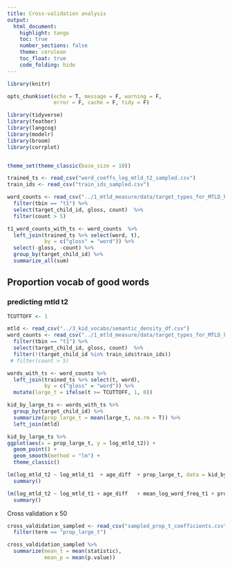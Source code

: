 ```yaml
---
title: Cross-validation analysis
output:
  html_document:
    highlight: tango
    toc: true
    number_sections: false
    theme: cerulean
    toc_float: true
    code_folding: hide
---
```


```r
library(knitr)

opts_chunk$set(echo = T, message = F, warning = F, 
               error = F, cache = F, tidy = F)

library(tidyverse)
library(feather)
library(langcog)
library(modelr)
library(broom)
library(corrplot)


theme_set(theme_classic(base_size = 10))

```

```r
trained_ts <- read_csv("word_coeffs_log_mtld_t2_sampled.csv")
train_ids <- read_csv("train_ids_sampled.csv")
```


```r
word_counts <- read_csv("../1_mtld_measure/data/target_types_for_MTLD_kids_600_900.csv") %>%
  filter(tbin == "t1") %>%
  select(target_child_id, gloss, count)  %>%
  filter(count > 5)

t1_word_counts_with_ts <- word_counts  %>%
  left_join(trained_ts %>% select(word, t), 
            by = c("gloss" = "word")) %>%
  select(-gloss, -count) %>%
  group_by(target_child_id) %>%
  summarize_all(sum)
```


## Proportion vocab of good words

### predicting mtld t2

```r
TCUTTOFF <- 1

mtld <- read_csv("../3_kid_vocabs/semantic_density_df.csv") 
word_counts <- read_csv("../1_mtld_measure/data/target_types_for_MTLD_kids_600_900.csv") %>%
  filter(tbin == "t1") %>%
  select(target_child_id, gloss, count)  %>%
  filter(!(target_child_id %in% train_ids$train_ids)) 
 # filter(count > 5)

words_with_ts <- word_counts %>%
  left_join(trained_ts %>% select(t, word), 
            by = c("gloss" = "word")) %>%
  mutate(large_t = ifelse(t >= TCUTTOFF, 1, 0))

kid_by_large_ts <- words_with_ts %>%
  group_by(target_child_id) %>%
  summarize(prop_large_t = mean(large_t, na.rm = T)) %>%
  left_join(mtld)

kid_by_large_ts %>%
ggplot(aes(x = prop_large_t, y = log_mtld_t2)) +
  geom_point() +
  geom_smooth(method = "lm") +
  theme_classic()
```

```r
lm(log_mtld_t2 ~ log_mtld_t1  + age_diff  + prop_large_t, data = kid_by_large_ts) %>%
  summary()

lm(log_mtld_t2 ~ log_mtld_t1 + age_diff   + mean_log_word_freq_t1 + prop_large_t, data = kid_by_large_ts) %>%
  summary()
```

Cross validation x 50
```r

cross_valdidation_sampled <- read_csv("sampled_prop_t_coefficients.csv") %>%
  filter(term == "prop_large_t")

cross_valdidation_sampled %>%
  summarize(mean_t = mean(statistic), 
            mean_p = mean(p.value))


```

